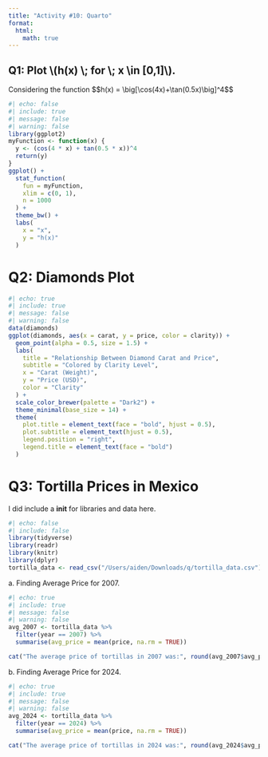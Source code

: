 ```yaml
---
title: "Activity #10: Quarto"
format:
  html:
    math: true
---
```


## Q1: Plot \\(h(x) \\; for \\; x \\in \[0,1\]\\).

Considering the function \$\$h(x) = \\big\[\\cos(4x)+\\tan(0.5x)\\big\]\^4\$\$

```r
#| echo: false
#| include: true
#| message: false
#| warning: false
library(ggplot2)
myFunction <- function(x) {
  y <- (cos(4 * x) + tan(0.5 * x))^4
  return(y)
}
ggplot() +
  stat_function(
    fun = myFunction,
    xlim = c(0, 1),
    n = 1000
  ) +
  theme_bw() +
  labs(
    x = "x",
    y = "h(x)"
  )

```

# Q2: Diamonds Plot

```r
#| echo: true
#| include: true
#| message: false
#| warning: false
data(diamonds)
ggplot(diamonds, aes(x = carat, y = price, color = clarity)) +
  geom_point(alpha = 0.5, size = 1.5) +
  labs(
    title = "Relationship Between Diamond Carat and Price",
    subtitle = "Colored by Clarity Level",
    x = "Carat (Weight)",
    y = "Price (USD)",
    color = "Clarity"
  ) +
  scale_color_brewer(palette = "Dark2") +
  theme_minimal(base_size = 14) +
  theme(
    plot.title = element_text(face = "bold", hjust = 0.5),
    plot.subtitle = element_text(hjust = 0.5),
    legend.position = "right",
    legend.title = element_text(face = "bold")
  )
```
# Q3: Tortilla Prices in Mexico

I did include a **init** for libraries and data here.

```r
#| echo: false
#| include: false
library(tidyverse)
library(readr)
library(knitr)
library(dplyr)
tortilla_data <- read_csv("/Users/aiden/Downloads/q/tortilla_data.csv")
```

a\. Finding Average Price for 2007.

```r
#| echo: true
#| include: true
#| message: false
#| warning: false
avg_2007 <- tortilla_data %>%
  filter(year == 2007) %>%
  summarise(avg_price = mean(price, na.rm = TRUE))

cat("The average price of tortillas in 2007 was:", round(avg_2007$avg_price, 2), "pesos\n")
```
b\. Finding Average Price for 2024.

```r
#| echo: true
#| include: true
#| message: false
#| warning: false
avg_2024 <- tortilla_data %>%
  filter(year == 2024) %>%
  summarise(avg_price = mean(price, na.rm = TRUE))

cat("The average price of tortillas in 2024 was:", round(avg_2024$avg_price, 2), "pesos\n")

```
